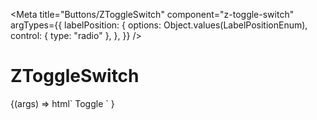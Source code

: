 
<Meta
  title="Buttons/ZToggleSwitch"
  component="z-toggle-switch"
  argTypes={{
    labelPosition: {
      options: Object.values(LabelPositionEnum),
      control: { type: "radio" },
    },
  }}
/>

# ZToggleSwitch

<Canvas>
  <Story
    name="z-toggle-switch"
    args={{
      labelPosition: LabelPositionEnum.left,
      disabled: false,
    }}
  >
    {(args) =>
      html`
        <z-toggle-switch
          label-position=${args.labelPosition}
          disabled=${args.disabled}
          >Toggle
        </z-toggle-switch>
      `
    }
  </Story>
</Canvas>

<ArgsTable of="z-toggle-switch" />
